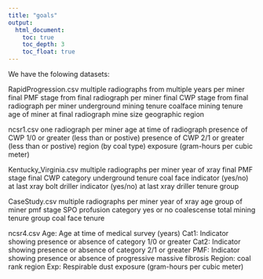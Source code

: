 ```yaml
---
title: "goals"
output:
  html_document:
    toc: true
    toc_depth: 3
    toc_float: true
---
```

We have the folowing datasets:

RapidProgression.csv
  multiple radiographs from multiple years per miner
  final PMF stage from final radiograph per miner
  final CWP stage from final radiograph per miner
  underground mining tenure
  coalface mining tenure
  age of miner at final radiograph
  mine size 
  geographic region
  
ncsr1.csv
  one radiograph per miner
  age at time of radiograph
  presence of CWP 1/0 or greater (less than or postive)
  presence of CWP 2/1 or greater (less than or postive)
  region (by coal type)
  exposure (gram-hours per cubic meter)
  
Kentucky_Virginia.csv
  multiple radiographs per miner
  year of xray
  final PMF stage
  final CWP category 
  underground tenure 
  coal face indicator (yes/no) at last xray
  bolt driller indicator (yes/no) at last xray
  driller tenure group
  
CaseStudy.csv
  multiple radiographs per miner
  year of xray
  age group of miner 
  pmf stage 
  SPO profusion category
  yes or no coalescense 
  total mining tenure group 
  coal face tenure 

ncsr4.csv
  Age:    Age at time of medical survey (years)
  Cat1:   Indicator showing presence or absence of category 1/0 or greater
  Cat2:   Indicator showing presence or absence of category 2/1 or greater
  PMF:    Indicator showing presence or absence of progressive massive fibrosis
  Region: coal rank region
  Exp:    Respirable dust exposure (gram-hours per cubic meter)               

